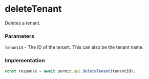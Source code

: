 # deleteTenant

Deletes a tenant.

### Parameters

`tenantId` - The ID of the tenant. This can also be the tenant name.<br/>

### Implementation

```js
const response = await permit.api.deleteTenant(tenantId);
```
